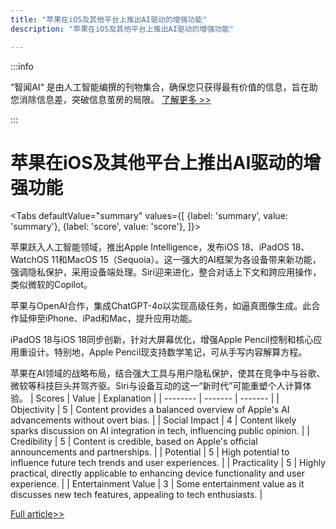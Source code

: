 ```yaml
---
title: "苹果在iOS及其他平台上推出AI驱动的增强功能"
description: "苹果在iOS及其他平台上推出AI驱动的增强功能"

---
```



:::info

“智闻AI“ 是由人工智能编撰的刊物集合，确保您只获得最有价值的信息，旨在助您消除信息差，突破信息茧房的局限。  [了解更多 >>](/)

:::

# 苹果在iOS及其他平台上推出AI驱动的增强功能


<Tabs
	defaultValue="summary"
	values={[
	{label: 'summary', value: 'summary'},
	{label: 'score', value: 'score'},
]}>
<TabItem value="summary">


苹果跃入人工智能领域，推出Apple Intelligence，发布iOS 18、iPadOS 18、WatchOS 11和MacOS 15（Sequoia）。这一强大的AI框架为各设备带来新功能，强调隐私保护，采用设备端处理。Siri迎来进化，整合对话上下文和跨应用操作，类似微软的Copilot。

苹果与OpenAI合作，集成ChatGPT-4o以实现高级任务，如逼真图像生成。此合作延伸至iPhone、iPad和Mac，提升应用功能。

iPadOS 18与iOS 18同步创新，针对大屏幕优化，增强Apple Pencil控制和核心应用重设计。特别地，Apple Pencil现支持数学笔记，可从手写内容解算方程。

苹果在AI领域的战略布局，结合强大工具与用户隐私保护，使其在竞争中与谷歌、微软等科技巨头并驾齐驱。Siri与设备互动的这一“新时代”可能重塑个人计算体验。
</TabItem>
<TabItem value="score">
	| Scores     | Value   | Explanation |
	| -------- | ------- | ------- |
	| Objectivity  | 5    | Content provides a balanced overview of Apple's AI advancements without overt bias.    |
	| Social Impact | 4     | Content likely sparks discussion on AI integration in tech, influencing public opinion.    |
	| Credibility    | 5    | Content is credible, based on Apple's official announcements and partnerships.    |
	| Potential    | 5    | High potential to influence future tech trends and user experiences.    |
	| Practicality    | 5    | Highly practical, directly applicable to enhancing device functionality and user experience.    |
	| Entertainment Value    | 3    | Some entertainment value as it discusses new tech features, appealing to tech enthusiasts.    |
</TabItem>
</Tabs>

[Full article>>](https://www.cnet.com/tech/mobile/apple-intelligence-dominates-wwdc-ios-18-and-everything-else-revealed/#ftag=CAD590a51e)
